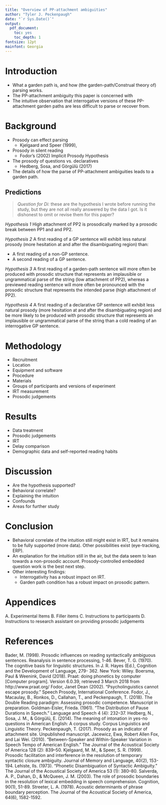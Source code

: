 ```yaml
---
title: "Overview of PP-attachment ambiguities"
author: "Tyler J. Peckenpaugh"
date: "`r Sys.Date()`"
output: 
  pdf_document:
    toc: yes
    toc_depth: 1
fontsize: 12pt
mainfont: Georgia
---
```


# Introduction

  * What a garden path is, and how (the garden-path/Construal theory of) parsing works.
  * The PP-attachment ambiguity this paper is concerned with
  * The intuitive observation that interrogative versions of these PP-attachment garden paths are less difficult to parse or recover from.

# Background

  * Prosody can effect parsing
    * Kjelgaard and Speer (1999), 
  * Prosody in silent reading
    * Fodor’s (2002) Implicit Prosody Hypothesis
  * The prosody of questions vs. declaratives
    * Hedberg, Sosa, and Görgülü (2017)
  * The details of how the parse of PP-attachment ambiguities leads to a garden path.

## Predictions

>*Question for Di:* these are the hypothesis I wrote before running the study, but they are not all really answered by the data I got. Is it dishonest to omit or revise them for this paper?

*Hypothesis 1*
High attachment of PP2 is prosodically marked by a prosodic break between PP1 and and PP2.

*Hypothesis 2*
A first reading of a GP sentence will exhibit less natural prosody (more hesitation at and after the disambiguating region) than:
  
  * A first reading of a non-GP sentence.
  * A second reading of a GP sentence.

*Hypothesis 3*
A first reading of a garden-path sentence will more often be produced with prosodic structure that represents an implausible or ungrammatical parse of the string (low attachment of PP2), whereas a previewed reading sentence will more often be pronounced with the prosodic structure that represents the intended parse (high attachment of PP2).

*Hypothesis 4*
A first reading of a declarative GP sentence will exhibit less natural prosody (more hesitation at and after the disambiguating region) and be more likely to be produced with  prosodic structure that represents an implausible or ungrammatical parse of the string than a cold reading of an interrogative GP sentence.

# Methodology

  * Recruitment
  * Location
  * Equipment and software
  * Procedure
  * Materials
  * Groups of participants and versions of experiment
  * IRT measurement
  * Prosodic judgements
  
# Results

  * Data treatment
  * Prosodic judgements
  * IRT
  * Delay comparison
  * Demographic data and self-reported reading habits

# Discussion

  * Are the hypothesis supported?
  * Behavioral correlate?
  * Explaining the intuition
  * Confounds
  * Areas for further study

# Conclusion
  * Behavioral correlate of the intuition still might exist in IRT, but it remains to be fully supported (more
data). Other possibilities exist (eye-tracking, ERP).
  * An explanation for the intuition still in the air, but the data seem to lean towards a non-prosodic
account. Prosody-controlled embedded question work is the best next step.
  * Other interesting findings: 
    * Interrogativity has a robust impact on IRT. 
    * Garden path condition has a robust impact on prosodic pattern.

# Appendices

  A. Experimental Items
  B. Filler items
  C. Instructions to participants
  D. Instructions to research assistant on providing prosodic judgements

# References {-}
Bader, M. (1998). Prosodic influences on reading syntactically ambiguous sentences. Reanalysis in sentence processing, 1-46.
Bever, T. G. (1970). The cognitive basis for linguistic structures. In J. R. Hayes (Ed.), Cognition and the Development of Language, 279- 362. New York: Wiley.
Boersma, Paul & Weenink, David (2018). Praat: doing phonetics by computer [Computer program]. Version 6.0.39, retrieved 3 March 2018 from http://www.praat.org/
Fodor, Janet Dean (2002). "Psycholinguistics cannot escape prosody." Speech Prosody, International Conference.
Fodor, J., Macaulay, B., Ronkos, D., Callahan, T., and Peckenpaugh, T. (2018). The Double Reading paradigm: Assessing prosodic competence. Manuscript in preparation.
Goldman-Eisler, Frieda. (1961). “The Distribution of Pause Durations in Speech.” Language and Speech 4 (4): 232–37.
Hedberg, N., Sosa, J. M., & Görgülü, E. (2014). The meaning of intonation in yes-no questions in American English: A corpus study. Corpus Linguistics and Linguistic Theory.
Peckenpaugh, T. (2017). Prosody as an indicator of attachment site. Unpublished manuscript.
Jacewicz, Ewa, Robert Allen Fox, and Lai Wei. (2010). “Between-Speaker and Within-Speaker Variation in Speech Tempo of American English.” The Journal of the Acoustical Society of America 128 (2): 839–50.
Kjelgaard, M. M., & Speer, S. R. (1999). Prosodic facilitation and interference in the resolution of temporary syntactic closure ambiguity. Journal of Memory and Language, 40(2), 153-194.
Lehiste, Ils. (1973). “Phonetic Disambiguation of Syntactic Ambiguity.” The Journal of the Acoustical Society of America 53 (1): 380–80.
Salverda, A. P., Dahan, D., & McQueen, J. M. (2003). The role of prosodic boundaries in the resolution of lexical embedding in speech comprehension. Cognition, 90(1), 51-89.
Streeter, L. A. (1978). Acoustic determinants of phrase boundary perception. The Journal of the Acoustical Society of America, 64(6), 1582-1592.
